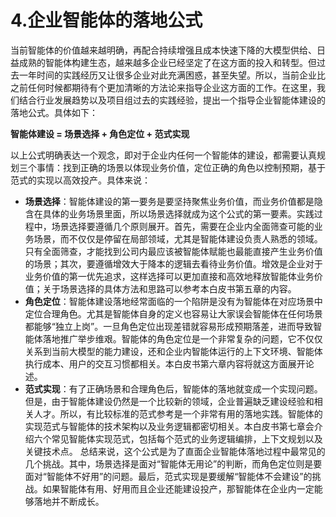 # 4.企业智能体的落地公式
当前智能体的价值越来越明确，再配合持续增强且成本快速下降的大模型供给、日益成熟的智能体构建生态，越来越多企业已经坚定了在这方面的投入和转型。但过去一年时间的实践经历又让很多企业对此充满困惑，甚至失望。所以，当前企业比之前任何时候都期待有个更加清晰的方法论来指导企业这方面的工作。在这里，我们结合行业发展趋势以及项目组过去的实践经验，提出一个指导企业智能体建设的落地公式。具体如下：

**智能体建设 = 场景选择 + 角色定位 + 范式实现**

以上公式明确表达一个观念，即对于企业内任何一个智能体的建设，都需要认真规划三个事情：找到正确的场景以体现业务价值，定位正确的角色以控制预期，基于范式的实现以高效投产。具体来说：
- **场景选择**：智能体建设的第一要务是要坚持聚焦业务价值，而业务价值都是隐含在具体的业务场景里面，所以场景选择就成为这个公式的第一要素。实践过程中，场景选择要遵循几个原则展开。首先，需要在企业内全面筛查可能的业务场景，而不仅仅是停留在局部领域，尤其是智能体建设负责人熟悉的领域。只有全面筛查，才能找到公司内最应该被智能体赋能也最能直接产生业务价值的场景；其次，要遵循增效大于降本的逻辑去看待业务价值。增效是企业对于业务价值的第一优先追求，这样选择可以更加直接和高效地释放智能体业务价值；关于场景选择的具体方法和思路可以参考本白皮书第五章的内容。
- **角色定位**：智能体建设落地经常面临的一个陷阱是没有为智能体在对应场景中定位合理角色。尤其是智能体自身的定义也容易让大家误会智能体在任何场景都能够“独立上岗”。一旦角色定位出现差错就容易形成预期落差，进而导致智能体落地推广举步维艰。智能体的角色定位是一个非常复杂的问题，它不仅仅关系到当前大模型的能力建设，还和企业内智能体运行的上下文环境、智能体执行成本、用户的交互习惯都相关。本白皮书第六章内容将就这方面展开论述。
- **范式实现**：有了正确场景和合理角色后，智能体的落地就变成一个实现问题。但是，由于智能体建设仍然是一个比较新的领域，企业普遍缺乏建设经验和相关人才。所以，有比较标准的范式参考是一个非常有用的落地实践。智能体的实现范式与智能体的技术架构以及业务逻辑都密切相关。本白皮书第七章会介绍六个常见智能体实现范式，包括每个范式的业务逻辑编排，上下文规划以及关键技术点。
总结来说，这个公式是为了直面企业智能体落地过程中最常见的几个挑战。其中，场景选择是面对“智能体无用论”的判断，而角色定位则是要面对“智能体不好用”的问题。最后，范式实现是要缓解“智能体不会建设”的挑战。如果智能体有用、好用而且企业还能建设投产，那智能体在企业内一定能够落地并不断成长。
